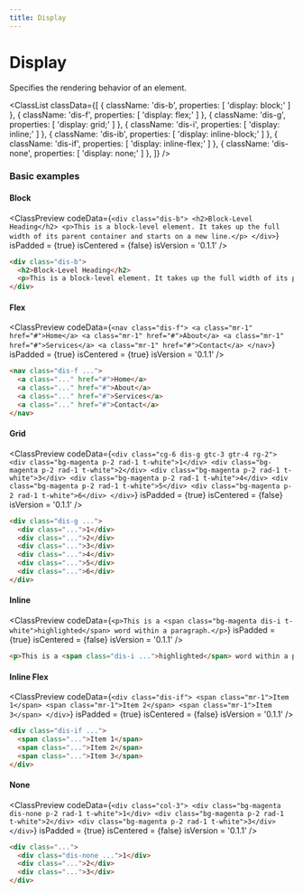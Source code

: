 ```yaml
---
title: Display
---
```



# Display

Specifies the rendering behavior of an element.

<ClassList
  classData={[
    {
      className: 'dis-b',
      properties: [
        'display: block;'
      ]
    },
    {
      className: 'dis-f',
      properties: [
        'display: flex;'
      ]
    },
    {
      className: 'dis-g',
      properties: [
        'display: grid;'
      ]
    },
    {
      className: 'dis-i',
      properties: [
        'display: inline;'
      ]
    },
    {
      className: 'dis-ib',
      properties: [
        'display: inline-block;'
      ]
    },
    {
      className: 'dis-if',
      properties: [
        'display: inline-flex;'
      ]
    },
    {
      className: 'dis-none',
      properties: [
        'display: none;'
      ]
    },
  ]}
/>

### Basic examples

#### Block

<ClassPreview
  codeData={`
    <div class="dis-b">
      <h2>Block-Level Heading</h2>
      <p>This is a block-level element. It takes up the full width of its parent container and starts on a new line.</p>
    </div>
  `}
  isPadded = {true}
  isCentered = {false}
  isVersion = '0.1.1'
/>

```html
<div class="dis-b">
  <h2>Block-Level Heading</h2>
  <p>This is a block-level element. It takes up the full width of its parent container and starts on a new line.</p>
</div>
```

#### Flex

<ClassPreview
  codeData={`
    <nav class="dis-f">
      <a class="mr-1" href="#">Home</a>
      <a class="mr-1" href="#">About</a>
      <a class="mr-1" href="#">Services</a>
      <a class="mr-1" href="#">Contact</a>
    </nav>
  `}
  isPadded = {true}
  isCentered = {true}
  isVersion = '0.1.1'
/>

```html
<nav class="dis-f ...">
  <a class="..." href="#">Home</a>
  <a class="..." href="#">About</a>
  <a class="..." href="#">Services</a>
  <a class="..." href="#">Contact</a>
</nav>
```

#### Grid

<ClassPreview
  codeData={`
    <div class="cg-6 dis-g gtc-3 gtr-4 rg-2">
      <div class="bg-magenta p-2 rad-1 t-white">1</div>
      <div class="bg-magenta p-2 rad-1 t-white">2</div>
      <div class="bg-magenta p-2 rad-1 t-white">3</div>
      <div class="bg-magenta p-2 rad-1 t-white">4</div>
      <div class="bg-magenta p-2 rad-1 t-white">5</div>
      <div class="bg-magenta p-2 rad-1 t-white">6</div>
    </div>
  `}
  isPadded = {true}
  isCentered = {false}
  isVersion = '0.1.1'
/>

```html
<div class="dis-g ...">
  <div class="...">1</div>
  <div class="...">2</div>
  <div class="...">3</div>
  <div class="...">4</div>
  <div class="...">5</div>
  <div class="...">6</div>
</div>
```

#### Inline

<ClassPreview
  codeData={`
    <p>This is a <span class="bg-magenta dis-i t-white">highlighted</span> word within a paragraph.</p>
  `}
  isPadded = {true}
  isCentered = {false}
  isVersion = '0.1.1'
/>

```html
<p>This is a <span class="dis-i ...">highlighted</span> word within a paragraph.</p>
```

#### Inline Flex

<ClassPreview
  codeData={`
    <div class="dis-if">
      <span class="mr-1">Item 1</span>
      <span class="mr-1">Item 2</span>
      <span class="mr-1">Item 3</span>
    </div>
  `}
  isPadded = {true}
  isCentered = {false}
  isVersion = '0.1.1'
/>

```html
<div class="dis-if ...">
  <span class="...">Item 1</span>
  <span class="...">Item 2</span>
  <span class="...">Item 3</span>
</div>
```

#### None

<ClassPreview
  codeData={`
    <div class="col-3">
      <div class="bg-magenta dis-none p-2 rad-1 t-white">1</div>
      <div class="bg-magenta p-2 rad-1 t-white">2</div>
      <div class="bg-magenta p-2 rad-1 t-white">3</div>
    </div>
  `}
  isPadded = {true}
  isCentered = {false}
  isVersion = '0.1.1'
/>

```html
<div class="...">
  <div class="dis-none ...">1</div>
  <div class="...">2</div>
  <div class="...">3</div>
</div>
```